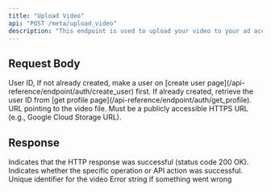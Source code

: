 ```yaml
---
title: "Upload Video"
api: "POST /meta/upload_video"
description: "This endpoint is used to upload your video to your ad account and get video id."
---
```


## Request Body

<ParamField body="userId" type="string" required>
	User ID, If not already created, make a user on [create user
	page](/api-reference/endpoint/auth/create_user) first. If already created,
	retrieve the user ID from [get profile
	page](/api-reference/endpoint/auth/get_profile).
</ParamField>

<ParamField body="videoUrl" type="string" required>
	URL pointing to the video file. Must be a publicly accessible HTTPS URL
	(e.g., Google Cloud Storage URL).
</ParamField>

## Response

<ResponseField name="success" type="boolean">
	Indicates that the HTTP response was successful (status code 200 OK).
</ResponseField>

<ResponseField name="results" type="object">
	<Expandable title="Results Object">
		<ResponseField name="success" type="boolean">
			Indicates whether the specific operation or API action was
			successful.
		</ResponseField>
		<ResponseField name="videoId" type="string">
			Unique identifier for the video
		</ResponseField>
		<ResponseField name="error" type="string">
			Error string if something went wrong
		</ResponseField>
	</Expandable>
</ResponseField>

